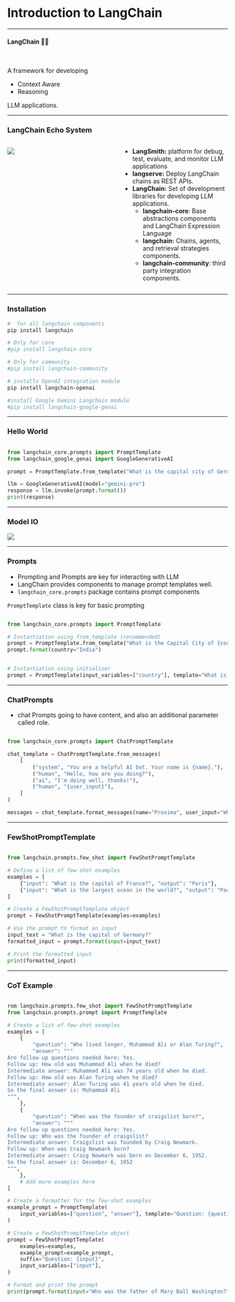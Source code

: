 
# Introduction to LangChain {#langchain-1}

---

#### LangChain 🦜🔗 \ {.center}

\ 
\

A framework for developing \

- Context Aware
- Reasoning

LLM applications.

---

### LangChain Echo System

:::: {.columns}

::: {.column width="50%"}
![](images/langchain.png)
:::

::: {.column width="50%"}

- **LangSmith:** platform for debug, test, evaluate, and monitor LLM applications
- **langserve:** Deploy LangChain chains as REST APIs.
- **LangChain:** Set of development libraries for developing LLM applications.
  - **langchain-core**: Base abstractions components and LangChain Expression Language 
  - **langchain:** Chains, agents, and retrieval strategies components.
  - **langchain-community**: third party integration components.
  
:::

::::

---

### Installation

``` sh
#  for all langchain components
pip install langchain

# Only for core
#pip install langchain-core

# Only for community
#pip install langchain-community

# installs OpenAI integration module
pip install langchain-openai

#install Google Gemini Langchain module
#pip install langchain-google-genai

```

---

### Hello World

``` python

from langchain_core.prompts import PromptTemplate
from langchain_google_genai import GoogleGenerativeAI

prompt = PromptTemplate.from_template("What is the capital city of Germany?")

llm = GoogleGenerativeAI(model="gemini-pro")
response = llm.invoke(prompt.format())
print(response)


```

---

### Model IO 

![](images/iocomponents.png)


---

### Prompts

* Prompting and Prompts are key for interacting with LLM
* LangChain provides components  to manage prompt templates well.
* `langchain_core.prompts` package contains prompt components


`PromptTemplate` class is key for basic prompting


``` py

from langchain_core.prompts import PromptTemplate

# Instantiation using from_template (recommended)
prompt = PromptTemplate.from_template("What is the Capital City of {country}?")
prompt.format(country="India")


# Instantiation using initializer
prompt = PromptTemplate(input_variables=["country"], template="What is the Capital City of {country}?")
```

---

### ChatPrompts

* chat Prompts going to have content, and also an additional parameter called role.


``` python

from langchain_core.prompts import ChatPromptTemplate

chat_template = ChatPromptTemplate.from_messages(
    [
        ("system", "You are a helpful AI bot. Your name is {name}."),
        ("human", "Hello, how are you doing?"),
        ("ai", "I'm doing well, thanks!"),
        ("human", "{user_input}"),
    ]
)

messages = chat_template.format_messages(name="Proxima", user_input="What is your name?")

```

---

### FewShotPromptTemplate


``` python

from langchain.prompts.few_shot import FewShotPromptTemplate

# Define a list of few-shot examples
examples = [
    {"input": "What is the capital of France?", "output": "Paris"},
    {"input": "What is the largest ocean in the world?", "output": "Pacific Ocean"},
]

# Create a FewShotPromptTemplate object
prompt = FewShotPromptTemplate(examples=examples)

# Use the prompt to format an input
input_text = "What is the capital of Germany?"
formatted_input = prompt.format(input=input_text)

# Print the formatted input
print(formatted_input)

```

---

### CoT Example

``` python

rom langchain.prompts.few_shot import FewShotPromptTemplate
from langchain.prompts.prompt import PromptTemplate

# Create a list of few-shot examples
examples = [
    {
        "question": "Who lived longer, Muhammad Ali or Alan Turing?",
        "answer": """
Are follow up questions needed here: Yes.
Follow up: How old was Muhammad Ali when he died?
Intermediate answer: Muhammad Ali was 74 years old when he died.
Follow up: How old was Alan Turing when he died?
Intermediate answer: Alan Turing was 41 years old when he died.
So the final answer is: Muhammad Ali
""",
    },
    {
        "question": "When was the founder of craigslist born?",
        "answer": """
Are follow up questions needed here: Yes.
Follow up: Who was the founder of craigslist?
Intermediate answer: Craigslist was founded by Craig Newmark.
Follow up: When was Craig Newmark born?
Intermediate answer: Craig Newmark was born on December 6, 1952.
So the final answer is: December 6, 1952
""",
    },
    # Add more examples here
]

# Create a formatter for the few-shot examples
example_prompt = PromptTemplate(
    input_variables=["question", "answer"], template="Question: {question}\n{answer}"
)

# Create a FewShotPromptTemplate object
prompt = FewShotPromptTemplate(
    examples=examples,
    example_prompt=example_prompt,
    suffix="Question: {input}",
    input_variables=["input"],
)

# Format and print the prompt
print(prompt.format(input="Who was the father of Mary Ball Washington?"))

```